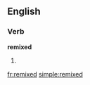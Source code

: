 ==English==

===Verb===
'''remixed'''

# {{present participle of|remix}}

[[fr:remixed]]
[[simple:remixed]]